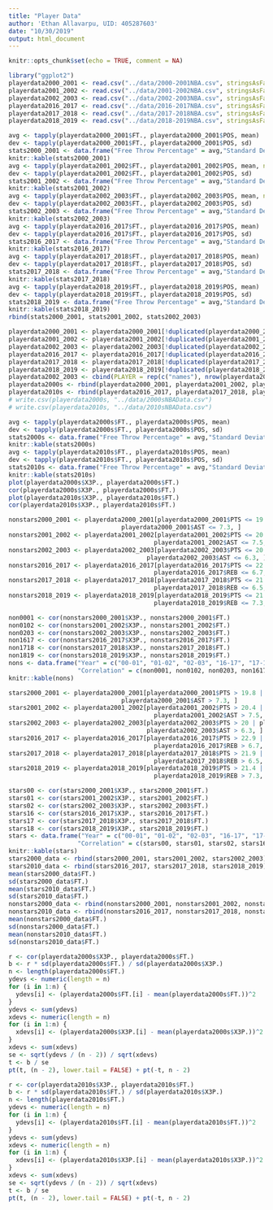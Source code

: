 ```yaml
---
title: "Player Data"
author: 'Ethan Allavarpu, UID: 405287603'
date: "10/30/2019"
output: html_document
---
```


```r
knitr::opts_chunk$set(echo = TRUE, comment = NA)
```

```r
library("ggplot2")
playerdata2000_2001 <- read.csv("../data/2000-2001NBA.csv", stringsAsFactors = FALSE)
playerdata2001_2002 <- read.csv("../data/2001-2002NBA.csv", stringsAsFactors = FALSE)
playerdata2002_2003 <- read.csv("../data/2002-2003NBA.csv", stringsAsFactors = FALSE)
playerdata2016_2017 <- read.csv("../data/2016-2017NBA.csv", stringsAsFactors = FALSE)
playerdata2017_2018 <- read.csv("../data/2017-2018NBA.csv", stringsAsFactors = FALSE)
playerdata2018_2019 <- read.csv("../data/2018-2019NBA.csv", stringsAsFactors = FALSE)
```

```r
avg <- tapply(playerdata2000_2001$FT., playerdata2000_2001$POS, mean)
dev <- tapply(playerdata2000_2001$FT., playerdata2000_2001$POS, sd)
stats2000_2001 <- data.frame("Free Throw Percentage" = avg,"Standard Deviation" = dev)
knitr::kable(stats2000_2001)
avg <- tapply(playerdata2001_2002$FT., playerdata2001_2002$POS, mean, na.rm = TRUE)
dev <- tapply(playerdata2001_2002$FT., playerdata2001_2002$POS, sd)
stats2001_2002 <- data.frame("Free Throw Percentage" = avg,"Standard Deviation" = dev)
knitr::kable(stats2001_2002)
avg <- tapply(playerdata2002_2003$FT., playerdata2002_2003$POS, mean, na.rm = TRUE)
dev <- tapply(playerdata2002_2003$FT., playerdata2002_2003$POS, sd)
stats2002_2003 <- data.frame("Free Throw Percentage" = avg,"Standard Deviation" = dev)
knitr::kable(stats2002_2003)
avg <- tapply(playerdata2016_2017$FT., playerdata2016_2017$POS, mean)
dev <- tapply(playerdata2016_2017$FT., playerdata2016_2017$POS, sd)
stats2016_2017 <- data.frame("Free Throw Percentage" = avg,"Standard Deviation" = dev)
knitr::kable(stats2016_2017)
avg <- tapply(playerdata2017_2018$FT., playerdata2017_2018$POS, mean)
dev <- tapply(playerdata2017_2018$FT., playerdata2017_2018$POS, sd)
stats2017_2018 <- data.frame("Free Throw Percentage" = avg,"Standard Deviation" = dev)
knitr::kable(stats2017_2018)
avg <- tapply(playerdata2018_2019$FT., playerdata2018_2019$POS, mean)
dev <- tapply(playerdata2018_2019$FT., playerdata2018_2019$POS, sd)
stats2018_2019 <- data.frame("Free Throw Percentage" = avg,"Standard Deviation" = dev)
knitr::kable(stats2018_2019)
rbind(stats2000_2001, stats2001_2002, stats2002_2003)
```

```r
playerdata2000_2001 <- playerdata2000_2001[!duplicated(playerdata2000_2001$PLAYER), ]
playerdata2001_2002 <- playerdata2001_2002[!duplicated(playerdata2001_2002$PLAYER), ]
playerdata2002_2003 <- playerdata2002_2003[!duplicated(playerdata2002_2003[, -10]), ]
playerdata2016_2017 <- playerdata2016_2017[!duplicated(playerdata2016_2017$PLAYER), ]
playerdata2017_2018 <- playerdata2017_2018[!duplicated(playerdata2017_2018$PLAYER), ]
playerdata2018_2019 <- playerdata2018_2019[!duplicated(playerdata2018_2019$PLAYER), ]
playerdata2002_2003 <- cbind(PLAYER = rep(c("names"), nrow(playerdata2002_2003)), playerdata2002_2003)
playerdata2000s <- rbind(playerdata2000_2001, playerdata2001_2002, playerdata2002_2003)
playerdata2010s <- rbind(playerdata2016_2017, playerdata2017_2018, playerdata2018_2019)
# write.csv(playerdata2000s, "../data/2000sNBAData.csv")
# write.csv(playerdata2010s, "../data/2010sNBAData.csv")
```
```r
avg <- tapply(playerdata2000s$FT., playerdata2000s$POS, mean)
dev <- tapply(playerdata2000s$FT., playerdata2000s$POS, sd)
stats2000s <- data.frame("Free Throw Percentage" = avg,"Standard Deviation" = dev)
knitr::kable(stats2000s)
avg <- tapply(playerdata2010s$FT., playerdata2010s$POS, mean)
dev <- tapply(playerdata2010s$FT., playerdata2010s$POS, sd)
stats2010s <- data.frame("Free Throw Percentage" = avg,"Standard Deviation" = dev)
knitr::kable(stats2010s)
plot(playerdata2000s$X3P., playerdata2000s$FT.)
cor(playerdata2000s$X3P., playerdata2000s$FT.)
plot(playerdata2010s$X3P., playerdata2010s$FT.)
cor(playerdata2010s$X3P., playerdata2010s$FT.)
```
```r
nonstars2000_2001 <- playerdata2000_2001[playerdata2000_2001$PTS <= 19.8 & playerdata2000_2001$REB <= 7.7 &
                               playerdata2000_2001$AST <= 7.3, ]
nonstars2001_2002 <- playerdata2001_2002[playerdata2001_2002$PTS <= 20.4 & playerdata2001_2002$REB <= 7.4 &
                                        playerdata2001_2002$AST <= 7.5, ]
nonstars2002_2003 <- playerdata2002_2003[playerdata2002_2003$PTS <= 20 & playerdata2002_2003$REB <= 7 &
                                      playerdata2002_2003$AST <= 6.3, ]
nonstars2016_2017 <- playerdata2016_2017[playerdata2016_2017$PTS <= 22.9 & playerdata2016_2017$REB <= 8.5 &
                                        playerdata2016_2017$REB <= 6.7, ]
nonstars2017_2018 <- playerdata2017_2018[playerdata2017_2018$PTS <= 21.9 & playerdata2017_2018$REB <= 8.5 &
                                        playerdata2017_2018$REB <= 6.5, ]
nonstars2018_2019 <- playerdata2018_2019[playerdata2018_2019$PTS <= 21.4 & playerdata2018_2019$REB <= 9.7 &
                                        playerdata2018_2019$REB <= 7.3, ]
```
```r
non0001 <- cor(nonstars2000_2001$X3P., nonstars2000_2001$FT.)
non0102 <- cor(nonstars2001_2002$X3P., nonstars2001_2002$FT.)
non0203 <- cor(nonstars2002_2003$X3P., nonstars2002_2003$FT.)
non1617 <- cor(nonstars2016_2017$X3P., nonstars2016_2017$FT.)
non1718 <- cor(nonstars2017_2018$X3P., nonstars2017_2018$FT.)
non1819 <- cor(nonstars2018_2019$X3P., nonstars2018_2019$FT.)
nons <- data.frame("Year" = c("00-01", "01-02", "02-03", "16-17", "17-18", "18-19"),
                   "Correlation" = c(non0001, non0102, non0203, non1617, non1718, non1819))
knitr::kable(nons)
```
```r
stars2000_2001 <- playerdata2000_2001[playerdata2000_2001$PTS > 19.8 | playerdata2000_2001$REB > 7.7 |
                               playerdata2000_2001$AST > 7.3, ]
stars2001_2002 <- playerdata2001_2002[playerdata2001_2002$PTS > 20.4 | playerdata2001_2002$REB > 7.4 |
                                        playerdata2001_2002$AST > 7.5, ]
stars2002_2003 <- playerdata2002_2003[playerdata2002_2003$PTS > 20 | playerdata2002_2003$REB > 7 |
                                      playerdata2002_2003$AST > 6.3, ]
stars2016_2017 <- playerdata2016_2017[playerdata2016_2017$PTS > 22.9 | playerdata2016_2017$REB > 8.5 |
                                        playerdata2016_2017$REB > 6.7, ]
stars2017_2018 <- playerdata2017_2018[playerdata2017_2018$PTS > 21.9 | playerdata2017_2018$REB > 8.5 |
                                        playerdata2017_2018$REB > 6.5, ]
stars2018_2019 <- playerdata2018_2019[playerdata2018_2019$PTS > 21.4 | playerdata2018_2019$REB > 9.7 |
                                        playerdata2018_2019$REB > 7.3, ]

```

```r
stars00 <- cor(stars2000_2001$X3P., stars2000_2001$FT.)
stars01 <- cor(stars2001_2002$X3P., stars2001_2002$FT.)
stars02 <- cor(stars2002_2003$X3P., stars2002_2003$FT.)
stars16 <- cor(stars2016_2017$X3P., stars2016_2017$FT.)
stars17 <- cor(stars2017_2018$X3P., stars2017_2018$FT.)
stars18 <- cor(stars2018_2019$X3P., stars2018_2019$FT.)
stars <- data.frame("Year" = c("00-01", "01-02", "02-03", "16-17", "17-18", "18-19"),
                   "Correlation" = c(stars00, stars01, stars02, stars16, stars17, stars18))
knitr::kable(stars)
stars2000_data <- rbind(stars2000_2001, stars2001_2002, stars2002_2003)
stars2010_data <- rbind(stars2016_2017, stars2017_2018, stars2018_2019)
mean(stars2000_data$FT.)
sd(stars2000_data$FT.)
mean(stars2010_data$FT.)
sd(stars2010_data$FT.)
nonstars2000_data <- rbind(nonstars2000_2001, nonstars2001_2002, nonstars2002_2003)
nonstars2010_data <- rbind(nonstars2016_2017, nonstars2017_2018, nonstars2018_2019)
mean(nonstars2000_data$FT.)
sd(nonstars2000_data$FT.)
mean(nonstars2010_data$FT.)
sd(nonstars2010_data$FT.)
```

```r
r <- cor(playerdata2000s$X3P., playerdata2000s$FT.)
b <- r * sd(playerdata2000s$FT.) / sd(playerdata2000s$X3P.)
n <- length(playerdata2000s$FT.)
ydevs <- numeric(length = n)
for (i in 1:n) {
  ydevs[i] <- (playerdata2000s$FT.[i] - mean(playerdata2000s$FT.))^2
}
ydevs <- sum(ydevs)
xdevs <- numeric(length = n)
for (i in 1:n) {
  xdevs[i] <- (playerdata2000s$X3P.[i] - mean(playerdata2000s$X3P.))^2
}
xdevs <- sum(xdevs)
se <- sqrt(ydevs / (n - 2)) / sqrt(xdevs)
t <- b / se
pt(t, (n - 2), lower.tail = FALSE) + pt(-t, n - 2)
```
```r
r <- cor(playerdata2010s$X3P., playerdata2010s$FT.)
b <- r * sd(playerdata2010s$FT.) / sd(playerdata2010s$X3P.)
n <- length(playerdata2010s$FT.)
ydevs <- numeric(length = n)
for (i in 1:n) {
  ydevs[i] <- (playerdata2010s$FT.[i] - mean(playerdata2010s$FT.))^2
}
ydevs <- sum(ydevs)
xdevs <- numeric(length = n)
for (i in 1:n) {
  xdevs[i] <- (playerdata2010s$X3P.[i] - mean(playerdata2010s$X3P.))^2
}
xdevs <- sum(xdevs)
se <- sqrt(ydevs / (n - 2)) / sqrt(xdevs)
t <- b / se
pt(t, (n - 2), lower.tail = FALSE) + pt(-t, n - 2)
```

